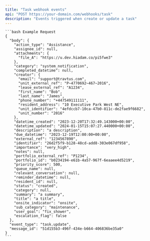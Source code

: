 ```yaml
---
title: "Task webhook events"
api: "POST https://your-domain.com/webhooks/task"
description: "Events triggered when create or update a task"
---
```


<RequestExample>

    ```bash Example Request
    {
      "body": {
        "action_type": "Assistance",
        "assignee_id": null,
        "attachments": {
          "file_A": "https://u.dev.hiadam.co/pi5fwe3"
        },
        "category": "system_notification",
        "completed_datetime": null,
        "creator": {
          "email": "support@travtus.com",
          "unit_external_ref": "P~4770692~467~2016",
          "lease_external_ref": "A1234",
          "first_name": "Bob",
          "last_name": "James",
          "phone_number": "+447549111111",
          "resident_address": "10 Executive Park West NE",
          "unit_identifier": "4efdccb7-10ca-47b0-811c-de2fae9f6682",
          "unit_number": "2016"
        },
        "datetime_created": "2023-12-20T17:32:49.143000+00:00",
        "datetime_updated": "2024-01-15T15:07:27.440000+00:00",
        "description": "a description",
        "due_datetime": "2023-12-19T12:00:00+00:00",
        "external_ref": "1234567890",
        "identifier": "26d2f5f9-b128-48cd-add8-303e067df958",
        "importance": "very_high",
        "notes": null,
        "portfolio_external_ref": "P1234",
        "portfolio_id": "b0234194-e61b-4a57-967f-6eaaee4d5219",
        "priority_score": 500,
        "queue_name": null,
        "relevant_conversation": null,
        "reminder_datetime": null,
        "resident_id": null,
        "status": "created",
        "category": null,
        "summary": "a summary",
        "title": "a title",
        "onsite_indicator": "onsite",
        "sub_category": "maintenance",
        "user_goal": "fix_shower",
        "escalation_flag": false
      },
      "event_type": "task.update",
      "message_id": "51d155b3-496f-434e-b664-406836be35a0"
    }
    ```

</RequestExample>
